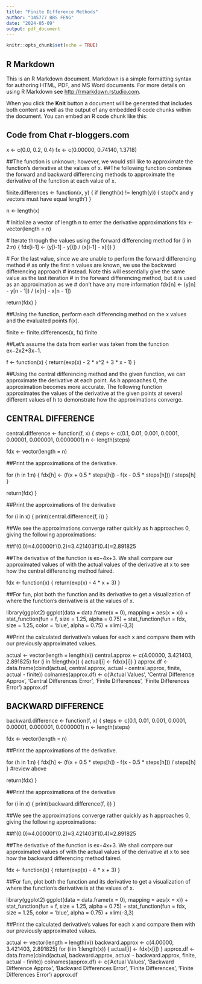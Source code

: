 ---
title: "Finite Difference Methods"
author: "145777 BBS FENG"
date: "2024-05-09"
output: pdf_document
---

```{r setup, include=FALSE}
knitr::opts_chunk$set(echo = TRUE)
```

## R Markdown

This is an R Markdown document. Markdown is a simple formatting syntax for authoring HTML, PDF, and MS Word documents. For more details on using R Markdown see <http://rmarkdown.rstudio.com>.

When you click the **Knit** button a document will be generated that includes both content as well as the output of any embedded R code chunks within the document. You can embed an R code chunk like this:


## Code from Chat r-bloggers.com ##
 x <- c(0.0, 0.2, 0.4)
fx <- c(0.00000, 0.74140, 1.3718)

 ##The function is unknown; however, we would still like to approximate the function’s derivative at the values of x.
 ##The following function combines the forward and backward differencing methods to approximate the derivative of the function at each value of x.

finite.differences <- function(x, y) {
  if (length(x) != length(y)) {
    stop('x and y vectors must have equal length')
  }
  
  n <- length(x)
  
  # Initialize a vector of length n to enter the derivative approximations
  fdx <- vector(length = n)
  
  # Iterate through the values using the forward differencing method
  for (i in 2:n) {
    fdx[i-1] <- (y[i-1] - y[i]) / (x[i-1] - x[i])
  }
  
  # For the last value, since we are unable to perform the forward differencing method 
  # as only the first n values are known, we use the backward differencing approach
  # instead. Note this will essentially give the same value as the last iteration 
  # in the forward differencing method, but it is used as an approximation as we 
  # don't have any more information
  fdx[n] <- (y[n] - y[n - 1]) / (x[n] - x[n - 1])
  
  return(fdx)
}

 ##Using the function, perform each differencing method on the x
 values and the evaluated points f(x).

finite <- finite.differences(x, fx)
finite

 ##Let’s assume the data from earlier was taken from the function ex−2x2+3x−1.

f <- function(x) {
  return(exp(x) - 2 * x^2 + 3 * x - 1)
}

 ##Using the central differencing method and the given function, we can approximate the derivative at each point. As h approaches 0, the approximation becomes more accurate. The following function approximates the values of the derivative at the given points at several different values of h to demonstrate how the approximations converge.


## CENTRAL DIFFERENCE ##
central.difference <- function(f, x) {
  steps <- c(0.1, 0.01, 0.001, 0.0001, 0.00001, 0.000001, 0.0000001)
  n <- length(steps)
  
  fdx <- vector(length = n)
  
 ##Print the approximations of the derivative.  
  
  for (h in 1:n) {
    fdx[h] <- (f(x + 0.5 * steps[h]) - f(x - 0.5 * steps[h])) / steps[h]
  }
  
  return(fdx)
}

  ##Print the approximations of the derivative 

for (i in x) {
  print(central.difference(f, i))
}

 ##We see the approximations converge rather quickly as h
 approaches 0, giving the following approximations:

  ##f′(0.0)≈4.00000f′(0.2)≈3.421403f′(0.4)≈2.891825
  
  ##The derivative of the function is ex−4x+3. We shall compare our approximated values of with the actual values of the derivative at x to see how the central differencing method faired.
  
fdx <- function(x) {
  return(exp(x) - 4 * x + 3)
}

  ##For fun, plot both the function and its derivative to get a visualization of where the function’s derivative is at the values of x.


library(ggplot2)
ggplot(data = data.frame(x = 0), mapping = aes(x = x)) + 
  stat_function(fun = f, size = 1.25, alpha = 0.75) +
  stat_function(fun = fdx, size = 1.25, color = 'blue', alpha = 0.75) +
  xlim(-3,3)

  ##Print the calculated derivative’s values for each x
 and compare them with our previously approximated values.
  
actual <- vector(length = length(x))
central.approx <- c(4.00000, 3.421403, 2.891825)
for (i in 1:length(x)) {
  actual[i] <- fdx(x[i])
}
approx.df <- data.frame(cbind(actual, central.approx, actual - central.approx, finite, actual - finite))
colnames(approx.df) <- c('Actual Values', 'Central Difference Approx', 'Central Differences Error', 'Finite Differences', 'Finite Differences Error')
approx.df  


## BACKWARD DIFFERENCE ##
backward.difference <- function(f, x) {
  steps <- c(0.1, 0.01, 0.001, 0.0001, 0.00001, 0.000001, 0.0000001)
  n <- length(steps)
  
  fdx <- vector(length = n)
  
 ##Print the approximations of the derivative.  
  
  for (h in 1:n) {
    fdx[h] <- (f(x + 0.5 * steps[h]) - f(x - 0.5 * steps[h])) / steps[h]
  }
 #review above
  
  return(fdx)
}

  ##Print the approximations of the derivative 

for (i in x) {
  print(backward.difference(f, i))
}

 ##We see the approximations converge rather quickly as h
 approaches 0, giving the following approximations:

  ##f′(0.0)≈4.00000f′(0.2)≈3.421403f′(0.4)≈2.891825
  
  ##The derivative of the function is ex−4x+3. We shall compare our approximated values of with the actual values of the derivative at x to see how the backward differencing method faired.
  
fdx <- function(x) {
  return(exp(x) - 4 * x + 3)
}

  ##For fun, plot both the function and its derivative to get a visualization of where the function’s derivative is at the values of x.


library(ggplot2)
ggplot(data = data.frame(x = 0), mapping = aes(x = x)) + 
  stat_function(fun = f, size = 1.25, alpha = 0.75) +
  stat_function(fun = fdx, size = 1.25, color = 'blue', alpha = 0.75) +
  xlim(-3,3)

  ##Print the calculated derivative’s values for each x
 and compare them with our previously approximated values.
  
actual <- vector(length = length(x))
backward.approx <- c(4.00000, 3.421403, 2.891825)
for (i in 1:length(x)) {
  actual[i] <- fdx(x[i])
}
approx.df <- data.frame(cbind(actual, backward.approx, actual - backward.approx, finite, actual - finite))
colnames(approx.df) <- c('Actual Values', 'Backward Difference Approx', 'Backward Differences Error', 'Finite Differences', 'Finite Differences Error')
approx.df  

